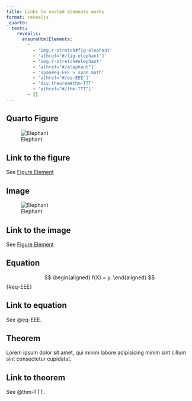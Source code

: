 ```yaml
---
title: Links to nested elements works
format: revealjs
_quarto:
  tests:
    revealjs:
      ensureHtmlElements:
        - 
          - 'img.r-stretch#fig-elephant'
          - 'a[href="#/fig-elephant"]'
          - 'img.r-stretch#elephant'
          - 'a[href="#/elephant"]'
          - 'span#eq-EEE > span.math'
          - 'a[href="#/eq-EEE"]'
          - 'div.theorem#thm-TTT'
          - 'a[href="#/thm-TTT"]'
        - []
---
```


<!-- TODO: Add test with puppeteer about link working -->

## Quarto Figure

![Elephant](https://quarto.org/docs/authoring/images/crossref-figure.png){#fig-elephant}

## Link to the figure

See [Figure Element](#fig-elephant)

## Image

![Elephant](https://quarto.org/docs/authoring/images/crossref-figure.png){#elephant}

## Link to the image

See [Figure Element](#elephant)

## Equation

$$
\begin{aligned}
  f(X) = y.
\end{aligned}
$$ {#eq-EEE}

## Link to equation
  
See @eq-EEE.

## Theorem

::: {#thm-TTT}
Lorem ipsum dolor sit amet, qui minim labore adipisicing minim sint cillum sint consectetur cupidatat.
:::

## Link to theorem

See @thm-TTT.